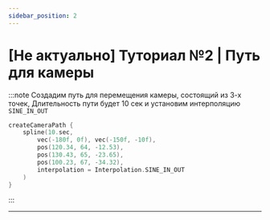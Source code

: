```yaml
---
sidebar_position: 2 
---
```


# \[Не актуально\] Туториал №2 \| Путь для камеры

:::note Создадим путь для перемещения камеры, состоящий из 3-х точек, Длительность пути будет 10 сек и установим интерполяцию `SINE_IN_OUT`
```kts
createCameraPath {
    spline(10.sec,
        vec(-180f, 0f), vec(-150f, -10f),
        pos(120.34, 64, -12.53),
        pos(130.43, 65, -23.65),
        pos(100.23, 67, -34.32),
        interpolation = Interpolation.SINE_IN_OUT
    )
}
```
:::

---